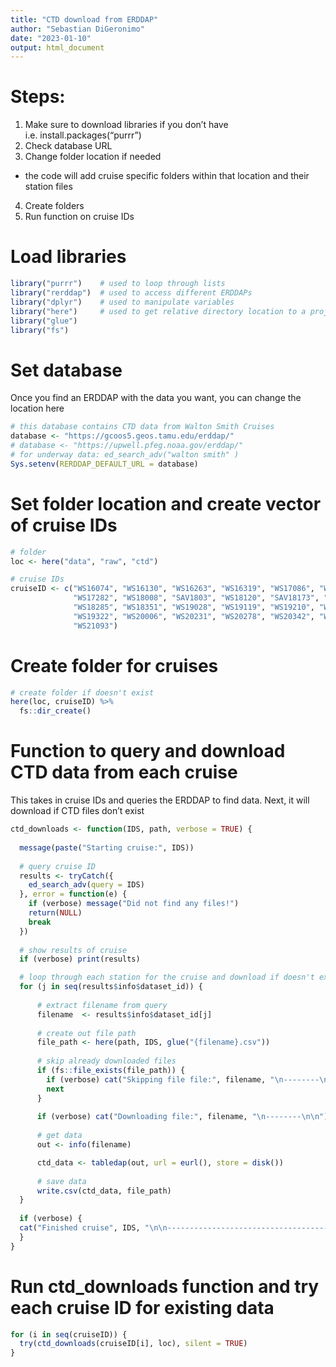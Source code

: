 ```yaml
---
title: "CTD download from ERDDAP"
author: "Sebastian DiGeronimo"
date: "2023-01-10"
output: html_document
---
```


# Steps:
1. Make sure to download libraries if you don't have
  i.e. install.packages("purrr")
2. Check database URL
3. Change folder location if needed
  - the code will add cruise specific folders within that location and their 
    station files
4. Create folders
5. Run function on cruise IDs


# Load libraries
```r
library("purrr")    # used to loop through lists
library("rerddap")  # used to access different ERDDAPs
library("dplyr")    # used to manipulate variables
library("here")     # used to get relative directory location to a project
library("glue")
library("fs")
```

# Set database
Once you find an ERDDAP with the data you want, you can change the location here
```r
# this database contains CTD data from Walton Smith Cruises
database <- "https://gcoos5.geos.tamu.edu/erddap/"
# database <- "https://upwell.pfeg.noaa.gov/erddap/" 
# for underway data: ed_search_adv("walton smith" )
Sys.setenv(RERDDAP_DEFAULT_URL = database)
```

# Set folder location and create vector of cruise IDs
```r
# folder
loc <- here("data", "raw", "ctd")

# cruise IDs
cruiseID <- c("WS16074", "WS16130", "WS16263", "WS16319", "WS17086", "WS17170",
              "WS17282", "WS18008", "SAV1803", "WS18120", "SAV18173", "WS18218",
              "WS18285", "WS18351", "WS19028", "WS19119", "WS19210", "WS19266",
              "WS19322", "WS20006", "WS20231", "WS20278", "WS20342", "WS21032",
              "WS21093")
```

# Create folder for cruises
```r
# create folder if doesn't exist
here(loc, cruiseID) %>%
  fs::dir_create()
```

# Function to query and download CTD data from each cruise
This takes in cruise IDs and queries the ERDDAP to find data. Next, it will
download if CTD files don't exist
```r
ctd_downloads <- function(IDS, path, verbose = TRUE) {
  
  message(paste("Starting cruise:", IDS))
  
  # query cruise ID 
  results <- tryCatch({
    ed_search_adv(query = IDS)
  }, error = function(e) {
    if (verbose) message("Did not find any files!")
    return(NULL)
    break
  })
  
  # show results of cruise
  if (verbose) print(results)

  # loop through each station for the cruise and download if doesn't exist
  for (j in seq(results$info$dataset_id)) {
      
      # extract filename from query
      filename  <- results$info$dataset_id[j]
      
      # create out file path
      file_path <- here(path, IDS, glue("{filename}.csv"))
      
      # skip already downloaded files
      if (fs::file_exists(file_path)) {
        if (verbose) cat("Skipping file file:", filename, "\n--------\n\n")
        next
      }
      
      if (verbose) cat("Downloading file:", filename, "\n--------\n\n")
      
      # get data
      out <- info(filename)

      ctd_data <- tabledap(out, url = eurl(), store = disk())
      
      # save data
      write.csv(ctd_data, file_path)
  }
  
  if (verbose) {
  cat("Finished cruise", IDS, "\n\n---------------------------------------\n\n")
  }
}
```

# Run ctd_downloads function and try each cruise ID for existing data
```r
for (i in seq(cruiseID)) {
  try(ctd_downloads(cruiseID[i], loc), silent = TRUE)
}
```

